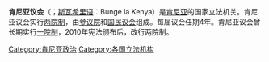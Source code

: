'''肯尼亚议会'''（{{lang-en|Parliament of Kenya}}；[[斯瓦希里语|斯瓦希里语]]：Bunge la Kenya）是[[肯尼亚|肯尼亚]]的国家立法机关。肯尼亚议会实行[[两院制|两院制]]，由[[参议院_(肯尼亚)|参议院]]和[[国民议会_(肯尼亚)|国民议会]]组成。每届议会任期4年。肯尼亚议会曾长期实行[[一院制|一院制]]，2010年宪法颁布后，改行两院制。

{{非洲题目|议会}}

[[Category:肯尼亚政治|Category:肯尼亚政治]]
[[Category:各国立法机构|Category:各国立法机构]]